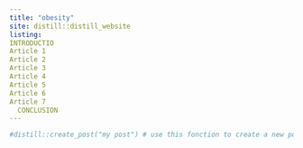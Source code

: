 ```yaml
---
title: "obesity"
site: distill::distill_website
listing: 
INTRODUCTIO
Article 1
Article 2
Article 3
Article 4
Article 5
Article 6
Article 7
  CONCLUSION
---
```


```r
#distill::create_post("my post") # use this fonction to create a new post
```

